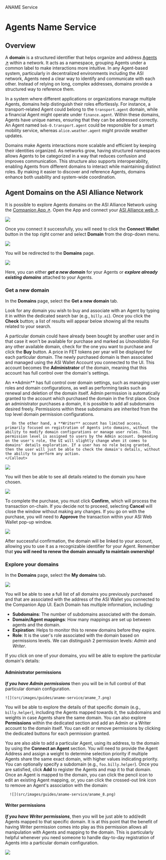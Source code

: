 
ANAME Service

# Agents Name Service

## Overview

A **domain** is a structured identifier that helps organize and address [Agents ↗️](/guides/agents/getting-started/whats-an-agent) within a network. It acts as a namespace, grouping Agents under a common label to make interactions more intuitive. In any Agent-based system, particularly in decentralized environments including the ASI network, Agents need a clear way to identify and communicate with each other. Instead of relying on long, complex addresses, domains provide a structured way to reference them.

In a system where different applications or organizations manage multiple Agents, domains help distinguish their roles effortlessly. For instance, a transport-related Agent could belong to the `transport.agent` domain, while a financial Agent might operate under `finance.agent`. Within these domains, Agents have unique names, ensuring that they can be addressed correctly. An Agent named `bob-0.transport.agent` could be responsible for a smart mobility service, whereas `alice.weather.agent` might provide weather updates.

Domains make Agents interactions more scalable and efficient by keeping their identities organized. As networks grow, having structured namespaces allows Agents to be categorized in a way that reduces confusion and improves communication. This structure also supports interoperability, enabling Agents from different domains to interact while maintaining distinct roles. By making it easier to discover and reference Agents, domains enhance both usability and system-wide coordination.

## Agent Domains on the ASI Alliance Network

It is possible to explore Agents domains on the ASI Alliance Network using the [Companion App ↗️](https://companion.fetch.ai/fetchhub-4/blocks). Open the App and connect your [ASI Alliance web ↗️](/guides/fetch-network/asi-wallet/web-wallet/get-started).

![](src/images/guides/aname-service/aname_0.png)

Once you connect it successfully, you will need to click the **Connect Wallet** button in the top right corner and select **Domain** from the drop-down menu.

![](src/images/guides/aname-service/aname_1.png)

You will be redirected to the **Domains** page. 

![](src/images/guides/aname-service/aname_2.png)

Here, you can either **_get a new domain_** for your Agents or **_explore already existing domains_** attached to your Agents.

### Get a new domain

In the **Domains** page, select the **Get a new domain** tab. 

Look for any domain you wish to buy and associate with an Agent by typing it in within the dedicated search bar (e.g., `billy.ai`). Once you click the **Check** button; a list of results will appear below showing all the results related to your search.

A particular domain could have already been bought by another user and in that case it won't be available for purchase and marked as _Unavailable_. For any other available domain, check for the one you want to purchase and click the **Buy** button. A price in FET tokens per year will be displayed for each particular domain. The newly purchased domain is then associated and managed using the ASI Wallet Account you connected to the UI. This account becomes the **Administrator** of the domain, meaning that this account has full control over the domain's settings.


   <Callout type="info" emoji="ℹ️">
       An **Admin** has full control over domain settings, such as managing user roles and domain configurations, as well as performing tasks such as renewal and deletion of the domain itself. Admin permission is automatically granted to the account which purchased the domain in the first place. Once an administrator purchases a domain, it is possible to add all subdomains desired freely. Permissions within these subdomains are inherited from the top level domain permission configurations.
   
       On the other hand, a **Writer** account has limited access, primarily focused on registration of Agents into domains, without the ability to modify domain configurations or manage user roles. This permission level is assigned to users by the Admin account. Depending on the user's role, the UI will slightly change when it comes to domains' details exploration. If a user has no role being granted, then the user will just be able to check the domain's details, without the ability to perform any action. 
    </Callout>

![](src/images/guides/aname-service/aname_3.png)

You will then be able to see all details related to the domain you have chosen.

![](src/images/guides/aname-service/aname_4.png)

To complete the purchase, you must click **Confirm**, which will process the transaction on-chain. If you decide not to proceed, selecting **Cancel** will close the window without making any changes. If you go on with the purchase, you will need to **Approve** the transaction within your ASI Web Wallet pop-up window.

![](src/images/guides/aname-service/aname_5.png)

After successful confirmation, the domain will be linked to your account, allowing you to use it as a recognizable identifier for your Agent. Remember that **you will need to renew the domain annually to maintain ownership!**

### Explore your domains

In the **Domains** page, select the **My domains** tab. 

![](src/images/guides/aname-service/aname_6.png)

You will be able to see a full list of all domains you previously purchased and that are associated with the address of the ASI Wallet you connected to the Companion App UI. Each Domain has multiple information, including:
 
- **Subdomains**:  The number of subdomains associated with the domain. 
- **Domain/Agent mappings**: How many mappings are set up between agents and the domain. 
- **Expiration**: Helps to monitor this to renew domains before they expire. 
- **Role**: It is the user's role associated with the domain based on permissions levels. We can distinguish 2 permission levels: _Admin_ and _Writer_.

If you click on one of your domains, you will be able to explore the particular domain's details: 

#### Administrator permissions

**_If you have Admin permissions_** then you will be in full control of that particular domain configuration.

    ![](src/images/guides/aname-service/aname_7.png)

You will be able to explore the details of that specific domain (e.g., `billy.helper`), including the Agents mapped towards it, the subdomains and weights in case Agents share the same domain. You can also explore **Permissions** within the dedicated section and add an Admin or a Writer account to the domain itself. You can edit or remove permissions by clicking the dedicated buttons for each permission granted.

You are also able to add a particular Agent, using its address, to the domain by using the **Connect an Agent** section. You will need to provide the Agent Address and assign a weight to determine selection priority if multiple Agents share the same exact domain, with higher values indicating priority. You can optionally specify a subdomain (e.g., `foo.billy.helper`). Once you are satisfied, click **Add** to register the Agents and map it to that domain. Once an Agent is mapped to the domain, you can click the pencil icon to edit an existing Agent mapping, or, you can click the crossed-out link icon to remove an Agent's association with the domain:

      ![](src/images/guides/aname-service/aname_8.png)

#### Writer permissions

**_If you have Writer permissions_**, then you will be just able to add/edit Agents mapped to that specific domain. It is at this point that the benefit of having Writer permission comes into play as this permission allows all manipulation with Agents and mapping to the domain. This is particularly helpful whenever you need someone to handle day-to-day registration of Agents into a particular domain configuration.

![](src/images/guides/aname-service/aname_9.png)
